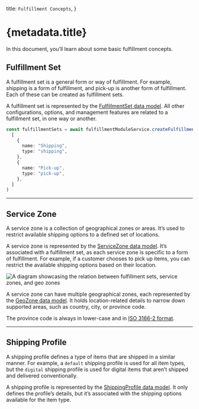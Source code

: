   title: `Fulfillment Concepts`,
}

# {metadata.title}

In this document, you’ll learn about some basic fulfillment concepts.

## Fulfillment Set

A fulfillment set is a general form or way of fulfillment. For example, shipping is a form of fulfillment, and pick-up is another form of fulfillment. Each of these can be created as fulfillment sets.

A fulfillment set is represented by the [FulfillmentSet data model](/references/fulfillment/models/FulfillmentSet). All other configurations, options, and management features are related to a fulfillment set, in one way or another.

```ts
const fulfillmentSets = await fulfillmentModuleService.createFulfillmentSets(
  [
    {
      name: "Shipping",
      type: "shipping",
    },
    {
      name: "Pick-up",
      type: "pick-up",
    },
  ]
)
```

---

## Service Zone

A service zone is a collection of geographical zones or areas. It’s used to restrict available shipping options to a defined set of locations.

A service zone is represented by the [ServiceZone data model](/references/fulfillment/models/ServiceZone). It’s associated with a fulfillment set, as each service zone is specific to a form of fulfillment. For example, if a customer chooses to pick up items, you can restrict the available shipping options based on their location.

![A diagram showcasing the relation between fulfillment sets, service zones, and geo zones](https://res.cloudinary.com/dza7lstvk/image/upload/v1712329770/Medusa%20Resources/service-zone_awmvfs.jpg)

A service zone can have multiple geographical zones, each represented by the [GeoZone data model](/references/fulfillment/models/GeoZone). It holds location-related details to narrow down supported areas, such as country, city, or province code.

<Note title="Tip">

The province code is always in lower-case and in [ISO 3166-2 format](https://en.wikipedia.org/wiki/ISO_3166-2).

</Note>

---

## Shipping Profile

A shipping profile defines a type of items that are shipped in a similar manner. For example, a `default` shipping profile is used for all item types, but the `digital` shipping profile is used for digital items that aren’t shipped and delivered conventionally.

A shipping profile is represented by the [ShippingProfile data model](/references/fulfillment/models/ShippingProfile). It only defines the profile’s details, but it’s associated with the shipping options available for the item type.
